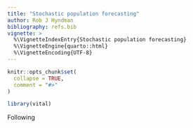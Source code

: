 ```yaml
---
title: "Stochastic population forecasting"
author: Rob J Hyndman
bibliography: refs.bib
vignette: >
  %\VignetteIndexEntry{Stochastic population forecasting}
  %\VignetteEngine{quarto::html}
  %\VignetteEncoding{UTF-8}
---
```


```r
knitr::opts_chunk$set(
  collapse = TRUE,
  comment = "#>"
)
```

```r
library(vital)
```

Following 

```r

```
